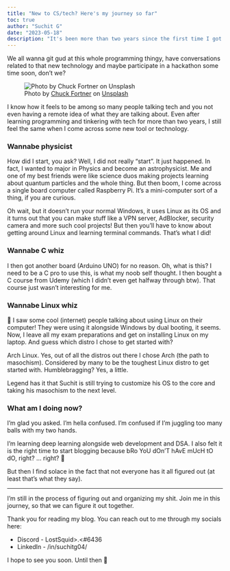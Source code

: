 ```yaml
---
title: "New to CS/tech? Here's my journey so far"
toc: true
author: "Suchit G"
date: "2023-05-18"
description: "It's been more than two years since the first time I got ~~lustfully 🤤~~ attracted to CS..."
---
```


We all wanna git gud at this whole programming thingy, have conversations related to that new technology and maybe participate in a hackathon some time soon, don't we?

![Photo by <a href="https://unsplash.com/@chuckfortner?utm_source=unsplash&utm_medium=referral&utm_content=creditCopyText">Chuck Fortner</a> on <a href="https://unsplash.com/photos/LFVBohYmtgc?utm_source=unsplash&utm_medium=referral&utm_content=creditCopyText">Unsplash</a>](chuck-fortner-LFVBohYmtgc-unsplash.jpg)

I know how it feels to be among so many people talking tech and you not even having a remote idea of what they are talking about. Even after learning programming and tinkering with tech for more than two years, I still feel the same when I come across some new tool or technology.

### Wannabe physicist

How did I start, you ask? Well, I did not really "start". It just happened. In fact, I wanted to major in Physics and become an astrophysicist. Me and one of my best friends were like science duos making projects learning about quantum particles and the whole thing. But then boom, I come across a single board computer called Raspberry Pi. It's a mini-computer sort of a thing, if you are curious.

Oh wait, but it doesn't run your normal Windows, it uses Linux as its OS and it turns out that you can make stuff like a VPN server, AdBlocker, security camera and more such cool projects! But then you'll have to know about getting around Linux and learning terminal commands. That's what I did!

### Wannabe C whiz

I then got another board (Arduino UNO) for no reason. Oh, what is this? I need to be a C pro to use this, is what my noob self thought. I then bought a C course from Udemy (which I didn't even get halfway through btw). That course just wasn't interesting for me.

### Wannabe Linux whiz

👀 I saw some cool (internet) people talking about using Linux on their computer! They were using it alongside Windows by dual booting, it seems. Now, I leave all my exam preparations and get on installing Linux on my laptop. And guess which distro I chose to get started with?

Arch Linux. Yes, out of all the distros out there I chose Arch (the path to masochism). Considered by many to be the toughest Linux distro to get started with. Humblebragging? Yes, a little.

Legend has it that Suchit is still trying to customize his OS to the core and taking his masochism to the next level.

### What am I doing now?

I'm glad you asked. I'm hella confused. I'm confused if I'm juggling too many balls with my two hands.

I'm learning deep learning alongside web development and DSA. I also felt it is the right time to start blogging because bRo YoU dOn'T hAvE mUcH tO dO, right? ... right? 🙂

But then I find solace in the fact that not everyone has it all figured out (at least that's what they say).

------------------------------------------------------------------------

I'm still in the process of figuring out and organizing my shit. Join me in this journey, so that we can figure it out together.

Thank you for reading my blog. You can reach out to me through my socials here:

-   Discord - LostSquid\>.\<#6436
-   LinkedIn - /in/suchitg04/

I hope to see you soon. Until then 👋
